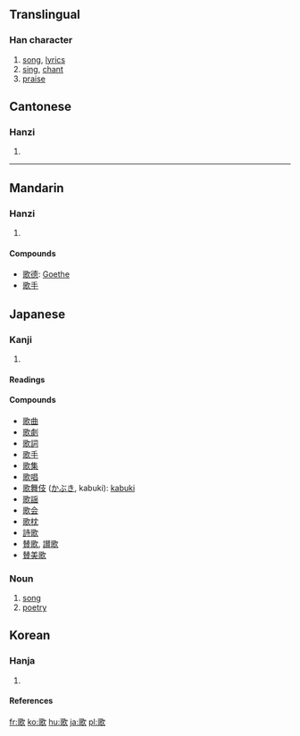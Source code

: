 ==Translingual==
===Han character===
{{Han char|rn=76|rad=欠|as=10|sn=14|four=1768<sub>2</sub>|canj=一口弓人 (MRNO), X一口弓人 (XMRNO)}}
# [[song]], [[lyric]]s
# [[sing]], [[chant]]
# [[praise]]


==Cantonese==
===Hanzi===
{{yue-hanzi|jyut=|y=go1}}
# {{defn|Cantonese}}

----
==Mandarin==
===Hanzi===
{{cmn-hanzi|pin=[[gē]] (ge1)|wg=ko<sup>1</sup>}}
# {{defn|Mandarin}}

====Compounds====
*[[歌德]]: [[Goethe]]
*[[歌手]]

==Japanese==
===Kanji===
{{ja-kanji|grade=|rs=欠10}}
# {{defn|Japanese}} 
====Readings====
{{ja-readings|on=[[か]] (ka)|kun=[[うたう]] (utau), [[うた]] (uta)}}
====Compounds====
*[[歌曲]]
*[[歌劇]]
*[[歌詞]]
*[[歌手]]
*[[歌集]]
*[[歌唱]]
*[[歌舞伎]] ([[かぶき]], kabuki): [[kabuki]]
*[[歌謡]]
*[[歌会]]
*[[歌枕]]
*[[詩歌]]
*[[賛歌]], [[讃歌]]
*[[賛美歌]]

===Noun===
{{ja-noun|k|hira=うた|rom=uta}}
# [[song]]
# [[poetry]]

==Korean==
===Hanja===
{{ko-hanja|hangeul=[[가]]|eumhun=|rv=ga|mr=ka|y=ka}}
# {{defn|Korean}}

====References====
{{Han ref|kx=0571.070|dkj=16167|dj=0959.060|hdz=32147.120|uh=6B4C|ud=27468|bh=BA71|bd=47729}}

[[fr:歌]]
[[ko:歌]]
[[hu:歌]]
[[ja:歌]]
[[pl:歌]]